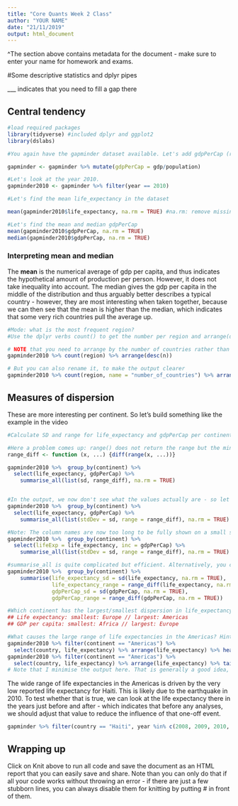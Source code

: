 ```yaml
---
title: "Core Quants Week 2 Class"
author: "YOUR NAME"
date: "21/11/2019"
output: html_document
---
```


^The section above contains metadata for the document - make sure to enter your name for homework and exams.

#Some descriptive statistics and dplyr pipes

___ indicates that you need to fill a gap there

## Central tendency

```r
#load required packages
library(tidyverse) #included dplyr and ggplot2
library(dslabs)
```

```r
#You again have the gapminder dataset available. Let's add gdpPerCap (roughly average income per person)

gapminder <- gapminder %>% mutate(gdpPerCap = gdp/population)

#Let's look at the year 2010.
gapminder2010 <- gapminder %>% filter(year == 2010)

#Let's find the mean life_expectancy in the dataset

mean(gapminder2010$life_expectancy, na.rm = TRUE) #na.rm: remove missing values, fails otherwise

#Let's find the mean and median gdpPerCap
mean(gapminder2010$gdpPerCap, na.rm = TRUE)
median(gapminder2010$gdpPerCap, na.rm = TRUE)

```

### Interpreting mean and median

The **mean** is the numerical average of gdp per capita, and thus indicates the hypothetical amount of production per person. However, it does not take inequality into account. The median gives the gdp per capita in the middle of the distribution and thus arguably better describes a typical country - however, they are most interesting when taken together, because we can then see that the mean is higher than the median, which indicates that some very rich countries pull the average up.

```r
#Mode: what is the most frequent region?
#Use the dplyr verbs count() to get the number per region and arrange(desc()) to sort that with the highest number on top 

# NOTE that you need to arrange by the number of countries rather than the region - so by the variable created by count. You can figure out what it is either by looking at the output, or by looking at the help (?count in the console). By default it is n.
gapminder2010 %>% count(region) %>% arrange(desc(n))

# But you can also rename it, to make the output clearer
gapminder2010 %>% count(region, name = "number_of_countries") %>% arrange(desc(number_of_countries))

```

## Measures of dispersion

These are more interesting per continent. So let's build something like the example in the video

```r
#Calculate SD and range for life_expectancy and gdpPerCap per continent: group_by continent, then select the two variables we are interested in, then summarise_all with list(sd, range_diff)

#Here a problem comes up: range() does not return the range but the minimum and maximum. One solution is to create our own function, which we will not cover in detail, but this is how it would work
range_diff <- function (x, ...) {diff(range(x, ...))}

gapminder2010 %>%  group_by(continent) %>% 
  select(life_expectancy, gdpPerCap) %>% 
    summarise_all(list(sd, range_diff), na.rm = TRUE)


#In the output, we now don't see what the values actually are - so let's run this again and name the functions by using list(sd = stdDev, range = range_diff) or any other names you might like
gapminder2010 %>%  group_by(continent) %>% 
  select(life_expectancy, gdpPerCap) %>% 
    summarise_all(list(stdDev = sd, range = range_diff), na.rm = TRUE)

#Note: The column names are now too long to be fully shown on a small screen - you can rename variables in the select command to fix that
gapminder2010 %>%  group_by(continent) %>% 
  select(lifeExp = life_expectancy, inc = gdpPerCap) %>% 
    summarise_all(list(stdDev = sd, range = range_diff), na.rm = TRUE)

#summarise_all is quite complicated but efficient. Alternatively, you can just use summarise and type out everything you want. In that case, you don't need select, since only the specified variables will be used
gapminder2010 %>%  group_by(continent) %>% 
    summarise(life_expectancy_sd = sd(life_expectancy, na.rm = TRUE),
              life_expectancy_range = range_diff(life_expectancy, na.rm = TRUE), 
              gdpPerCap_sd = sd(gdpPerCap, na.rm = TRUE), 
              gdpPerCap_range = range_diff(gdpPerCap, na.rm = TRUE))

#Which continent has the largest/smallest dispersion in life_expectancy and gdpPerCap?
## Life expectancy: smallest: Europe // largest: Americas
## GDP per capita: smallest: Africa // largest: Europe

#What causes the large range of life expectancies in the Americas? Hint: filter() the data set by continent to only retain countries in the Americas, then arrange() it by life_expectancy
gapminder2010 %>% filter(continent == "Americas") %>% 
  select(country, life_expectancy) %>% arrange(life_expectancy) %>% head(n = 3)
gapminder2010 %>% filter(continent == "Americas") %>% 
  select(country, life_expectancy) %>% arrange(life_expectancy) %>% tail(n = 3)
# Note that I minimise the output here. That is generally a good idea, so that the reader can see quickly what you deem relevant rather than having to make sense of the full dataframe.

```

The wide range of life expectancies in the Americas is driven by the very low reported life expectancy for Haiti. This is likely due to the earthquake in 2010. To test whether that is true, we can look at the life expectancy there in the years just before and after - which indicates that before any analyses, we should adjust that value to reduce the influence of that one-off event.

```r
gapminder %>% filter(country == "Haiti", year %in% c(2008, 2009, 2010, 2011, 2012)) %>% select(country, year, life_expectancy)
```


## Wrapping up
Click on Knit above to run all code and save the document as an HTML report that you can easily save and share. Note than you can only do that if all your code works without throwing an error - if there are just a few stubborn lines, you can always disable them for knitting by putting # in front of them.



